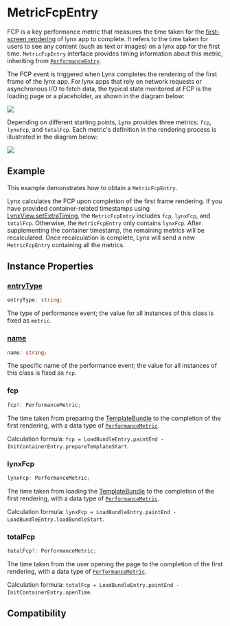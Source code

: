 # MetricFcpEntry

FCP is a key performance metric that measures the time taken for the [first-screen rendering](guide/spec#first-screen-rendering-or-fsr) of lynx app to complete. It refers to the time taken for users to see any content (such as text or images) on a lynx app for the first time. `MetricFcpEntry` interface provides timing information about this metric, inheriting from [`PerformanceEntry`](../performance-entry).

The FCP event is triggered when Lynx completes the rendering of the first frame of the lynx app. For lynx apps that rely on network requests or asynchronous I/O to fetch data, the typical state monitored at FCP is the loading page or a placeholder, as shown in the diagram below:

<img src="https://lf-lynx.tiktok-cdns.com/obj/lynx-artifacts-oss-sg/lynx-website/assets/doc/performance-metrics-fcp.png" />

Depending on different starting points, Lynx provides three metrics: `fcp`, `lynxFcp`, and `totalFcp`. Each metric's definition in the rendering process is illustrated in the diagram below:

<img src="https://lf-lynx.tiktok-cdns.com/obj/lynx-artifacts-oss-sg/lynx-website/assets/doc/metric-fcp-entry.png" />

## Example

This example demonstrates how to obtain a `MetricFcpEntry`.

Lynx calculates the FCP upon completion of the first frame rendering. If you have provided container-related timestamps using [LynxView.setExtraTiming](api/lynx-native-api/lynx-view/set-extra-timing), the `MetricFcpEntry` includes `fcp`, `lynxFcp`, and `totalFcp`. Otherwise, the `MetricFcpEntry` only contains `lynxFcp`. After supplementing the container timestamp, the remaining metrics will be recalculated. Once recalculation is complete, Lynx will send a new `MetricFcpEntry` containing all the metrics.


<Go
  example="performance-api"
  defaultFile="src/fcp_entry/index.tsx"
  defaultEntryFile="dist/fcp_entry.lynx.bundle"
  img="https://lf-lynx.tiktok-cdns.com/obj/lynx-artifacts-oss-sg/lynx-website/assets/doc/metric-fcp-entry-demo.jpeg"
  entry="src/fcp_entry"
  highlight="{10-20}"
/>

## Instance Properties

### [entryType](api/lynx-api/performance-api/performance-entry#entryType)

```ts
entryType: string;
```

The type of performance event; the value for all instances of this class is fixed as `metric`.

### [name](api/lynx-api/performance-api/performance-entry#name)

```ts
name: string;
```

The specific name of the performance event; the value for all instances of this class is fixed as `fcp`.

### fcp

```ts
fcp?: PerformanceMetric;
```

The time taken from preparing the [TemplateBundle](api/lynx-native-api/template-bundle) to the completion of the first rendering, with a data type of [`PerformanceMetric`](api/lynx-api/performance-api/performance-metric).

Calculation formula: `fcp = LoadBundleEntry.paintEnd - InitContainerEntry.prepareTemplateStart`.

### lynxFcp

```ts
lynxFcp: PerformanceMetric;
```

The time taken from loading the [TemplateBundle](api/lynx-native-api/template-bundle) to the completion of the first rendering, with a data type of [`PerformanceMetric`](api/lynx-api/performance-api/performance-metric).

Calculation formula: `lynxFcp = LoadBundleEntry.paintEnd - LoadBundleEntry.loadBundleStart`.

### totalFcp

```ts
totalFcp?: PerformanceMetric;
```

The time taken from the user opening the page to the completion of the first rendering, with a data type of [`PerformanceMetric`](api/lynx-api/performance-api/performance-metric).

Calculation formula: `totalFcp = LoadBundleEntry.paintEnd - InitContainerEntry.openTime`.

## Compatibility


<LegacyCompatTable metadata="lynx-api/performance-api/performance-entry/metric-fcp-entry" />
